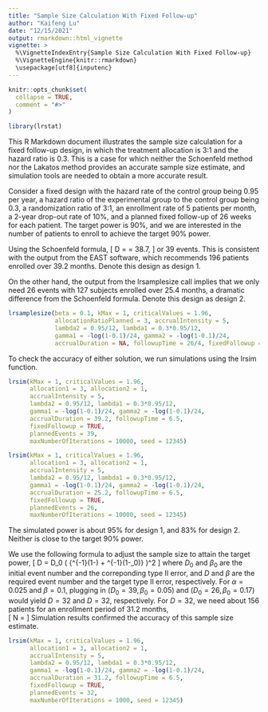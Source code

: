 ---
title: "Sample Size Calculation With Fixed Follow-up"
author: "Kaifeng Lu"
date: "12/15/2021"
output: rmarkdown::html_vignette
vignette: >
  %\VignetteIndexEntry{Sample Size Calculation With Fixed Follow-up}
  %\VignetteEngine{knitr::rmarkdown}
  \usepackage[utf8]{inputenc}
---

```{r, include = FALSE}
knitr::opts_chunk$set(
  collapse = TRUE,
  comment = "#>"
)
```

```{r setup}
library(lrstat)
```

This R Markdown document illustrates the sample size calculation for a fixed follow-up design, in which the treatment allocation is 3:1 and the hazard ratio is 0.3. This is a case for which neither the Schoenfeld method nor the Lakatos method provides an accurate sample size estimate, and simulation tools are needed to obtain a more accurate result. 

Consider a fixed design with the hazard rate of the control group being 0.95 per year, a hazard ratio of the experimental group to the control group being 0.3, a randomization ratio of 3:1, an enrollment rate of 5 patients per month, a 2-year drop-out rate of 10%, and a planned fixed follow-up of 26 weeks for each patient. The target power is 90%, and we are interested in the number of patients to enroll to achieve the target 90% power. 

Using the Schoenfeld formula, 
\[
D = \frac{(\Phi^{-1}(1-0.025) + \Phi^{-1}(0.9))^2 }{(\log(0.3))^2} \frac{(1 + 3)^2}{3} = 38.7,
\]
or 39 events. This is consistent with the output from the EAST software, which recommends 196 patients enrolled over 39.2 months. Denote this design as design 1. 

On the other hand, the output from the lrsamplesize call implies that we only need 26 events with 127 subjects enrolled over 25.4 months, a dramatic difference from the Schoenfeld formula. Denote this design as design 2. 
```{r}
lrsamplesize(beta = 0.1, kMax = 1, criticalValues = 1.96, 
             allocationRatioPlanned = 3, accrualIntensity = 5, 
             lambda2 = 0.95/12, lambda1 = 0.3*0.95/12, 
             gamma1 = -log(1-0.1)/24, gamma2 = -log(1-0.1)/24, 
             accrualDuration = NA, followupTime = 26/4, fixedFollowup = TRUE)
```

To check the accuracy of either solution, we run simulations using the lrsim function. 
```{r}
lrsim(kMax = 1, criticalValues = 1.96,  
      allocation1 = 3, allocation2 = 1,
      accrualIntensity = 5, 
      lambda2 = 0.95/12, lambda1 = 0.3*0.95/12, 
      gamma1 = -log(1-0.1)/24, gamma2 = -log(1-0.1)/24,
      accrualDuration = 39.2, followupTime = 6.5, 
      fixedFollowup = TRUE,  
      plannedEvents = 39, 
      maxNumberOfIterations = 10000, seed = 12345)

lrsim(kMax = 1, criticalValues = 1.96,  
      allocation1 = 3, allocation2 = 1,
      accrualIntensity = 5, 
      lambda2 = 0.95/12, lambda1 = 0.3*0.95/12, 
      gamma1 = -log(1-0.1)/24, gamma2 = -log(1-0.1)/24,
      accrualDuration = 25.2, followupTime = 6.5, 
      fixedFollowup = TRUE,  
      plannedEvents = 26, 
      maxNumberOfIterations = 10000, seed = 12345)
```
The simulated power is about 95% for design 1, and 83% for design 2. Neither is close to the target 90% power.  

We use the following formula to adjust the sample size to attain the target power, 
\[
D = D_0 \left( \frac{\Phi^{-1}(1-\alpha) + \Phi^{-1}(1-\beta)} {\Phi^{-1}(1-\alpha) + \Phi^{-1}(1-\beta_0)} \right)^2
\]
where $D_0$ and $\beta_0$ are the initial event number and the correponding type II error, and $D$ and $\beta$ are the required event number and the target type II error, respectively. For $\alpha=0.025$ and $\beta=0.1$, plugging in $(D_0=39, \beta_0=0.05)$ and $(D_0=26, \beta_0=0.17)$ would yield $D=32$ and $D=32$, respectively. For $D=32$, we need about 156 patients for an enrollment period of 31.2 months,  
\[
N = \frac{D}{ \frac{r}{1+r}\frac{\lambda_1}{\lambda_1+\gamma_1} (1 - \exp(-(\lambda_1+\gamma_1)T_f)) + \frac{1}{1+r}\frac{\lambda_2}{\lambda_2+\gamma_2} (1 - \exp(-(\lambda_2+\gamma_2)T_f)) }
\]
Simulation results confirmed the accuracy of this sample size estimate. 
```{r}
lrsim(kMax = 1, criticalValues = 1.96,  
      allocation1 = 3, allocation2 = 1,
      accrualIntensity = 5, 
      lambda2 = 0.95/12, lambda1 = 0.3*0.95/12, 
      gamma1 = -log(1-0.1)/24, gamma2 = -log(1-0.1)/24,
      accrualDuration = 31.2, followupTime = 6.5, 
      fixedFollowup = TRUE,  
      plannedEvents = 32, 
      maxNumberOfIterations = 1000, seed = 12345)
```

